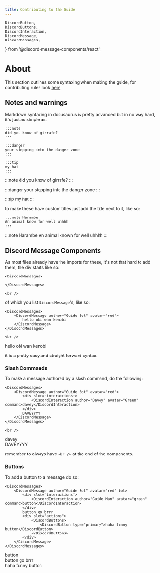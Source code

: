 ```yaml
---
title: Contributing to the Guide
---
```


    DiscordButton,
    DiscordButtons,
    DiscordInteraction,
    DiscordMessage,
    DiscordMessages,
} from '@discord-message-components/react';

# About
This section outlines some syntaxing when making the guide,
for contributing rules look [here](https://github.com/Pycord-Development/guide/blob/master/.github/CONTRIBUTING.md)

## Notes and warnings

Markdown syntaxing in docusaurus is pretty advanced but in no way hard,
it's just as simple as:
```
:::note
did you know of girrafe?
:::

:::danger
your stepping into the danger zone
:::

:::tip
my hat
:::
```
:::note
did you know of girrafe?
:::

:::danger
your stepping into the danger zone
:::

:::tip
my hat
:::

to make these have custom titles just add the title next to it, like so:
```
:::note Harambe
An animal know for well uhhhh
:::
```
:::note Harambe
An animal known for well uhhhh
:::

## Discord Message Components
As most files already have the imports for these, it's not that hard to add them,
the div starts like so:

```
<DiscordMessages>

</DiscordMessages>

<br />
```
of which you list `DiscordMessage`'s, like so:

```
<DiscordMessages>
    <DiscordMessage author="Guide Bot" avatar="red">
        hello obi wan kenobi
    </DiscordMessage>
</DiscordMessages>

<br />
```
<DiscordMessages>
    <DiscordMessage author="Guide Bot" avatar="red">
        hello obi wan kenobi
    </DiscordMessage>
</DiscordMessages>

<br />

it is a pretty easy and straight forward syntax.

### Slash Commands
To make a message authored by a slash command, do the following:

```
<DiscordMessages>
    <DiscordMessage author="Guide Bot" avatar="red">
        <div slot="interactions">
            <DiscordInteraction author="Davey" avatar="Green" command>davey</DiscordInteraction>
        </div>
        DAVEYYYY
    </DiscordMessage>
</DiscordMessages>

<br />
```
<DiscordMessages>
    <DiscordMessage author="Guide Bot" avatar="red">
        <div slot="interactions">
            <DiscordInteraction author="Davey" avatar="Green" command>davey</DiscordInteraction>
        </div>
        DAVEYYYY
    </DiscordMessage>
</DiscordMessages>

<br />

remember to always have `<br />` at the end of the components.

### Buttons
To add a button to a message do so:

```
<DiscordMessages>
    <DiscordMessage author="Guide Bot" avatar="red" bot>
        <div slot="interactions">
            <DiscordInteraction author="Guide Man" avatar="green" command>button</DiscordInteraction>
        </div>
        button go brrr
        <div slot="actions">
            <DiscordButtons>
                <DiscordButton type="primary">haha funny button</DiscordButton>
            </DiscordButtons>
        </div>
    </DiscordMessage>
</DiscordMessages>
```
<DiscordMessages>
    <DiscordMessage author="Guide Bot" avatar="red" bot>
        <div slot="interactions">
            <DiscordInteraction author="Guide Man" avatar="green" command>button</DiscordInteraction>
        </div>
        button go brrr
        <div slot="actions">
            <DiscordButtons>
                <DiscordButton type="primary">haha funny button</DiscordButton>
            </DiscordButtons>
        </div>
    </DiscordMessage>
</DiscordMessages>